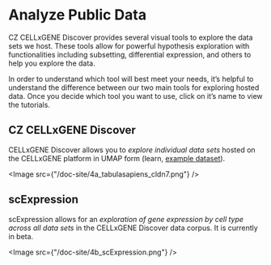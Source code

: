 # Analyze Public Data

CZ CELLxGENE Discover provides several visual tools to explore the data sets we host. These tools allow for powerful hypothesis exploration with functionalities including subsetting, differential expression, and others to help you explore the data.

In order to understand which tool will best meet your needs, it’s helpful to understand the difference between our two main tools for exploring hosted data. Once you decide which tool you want to use, click on it’s name to view the tutorials.

## CZ CELLxGENE Discover

CELLxGENE Discover allows you to _explore individual data sets_ hosted on the CELLxGENE platform in UMAP form (<NextLink href="/docs/04__Analyze%20Public%20Data/4_1__Hosted%20Tutorials">learn</NextLink>, [example dataset](https://cellxgene.cziscience.com/e/53d208b0-2cfd-4366-9866-c3c6114081bc.cxg/)).

<Image src={"/doc-site/4a_tabulasapiens_cldn7.png"} />

## <NextLink href="/docs/04__Analyze%20Public%20Data/4_2__scExpression%20Documentation/4_2_1__Get%20Started">scExpression</NextLink>

scExpression allows for an _exploration of gene expression by cell type across all
data sets_ in the CELLxGENE Discover data corpus. It is currently in beta.

<Image src={"/doc-site/4b_scExpression.png"} />
